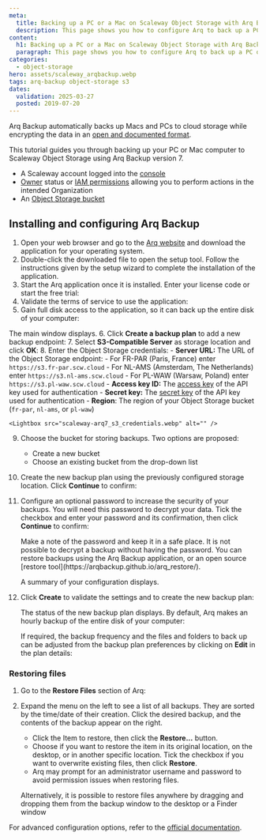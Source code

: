 ```yaml
---
meta:
  title: Backing up a PC or a Mac on Scaleway Object Storage with Arq Backup
  description: This page shows you how to configure Arq to back up a PC or Mac automatically on Scaleway Object Storage
content:
  h1: Backing up a PC or a Mac on Scaleway Object Storage with Arq Backup
  paragraph: This page shows you how to configure Arq to back up a PC or Mac automatically on Scaleway Object Storage
categories:
  - object-storage
hero: assets/scaleway_arqbackup.webp
tags: arq-backup object-storage s3
dates:
  validation: 2025-03-27
  posted: 2019-07-20
---
```


Arq Backup automatically backs up Macs and PCs to cloud storage while encrypting the data in an [open and documented format](https://www.arqbackup.com/arq_data_format.txt).

This tutorial guides you through backing up your PC or Mac computer to Scaleway Object Storage using Arq Backup version 7.

<Macro id="requirements" />

- A Scaleway account logged into the [console](https://console.scaleway.com)
- [Owner](/iam/concepts/#owner) status or [IAM permissions](/iam/concepts/#permission) allowing you to perform actions in the intended Organization
- An [Object Storage bucket](https://www.scaleway.com/en/object-storage/)

## Installing and configuring Arq Backup

1. Open your web browser and go to the [Arq website](https://www.arqbackup.com/index.html) and download the application for your operating system.
2. Double-click the downloaded file to open the setup tool. Follow the instructions given by the setup wizard to complete the installation of the application.
3. Start the Arq application once it is installed. Enter your license code or start the free trial:
    <Lightbox src="scaleway-arq7_splash.webp" alt="" />
4. Validate the terms of service to use the application:
    <Lightbox src="scaleway-arq7_license.webp" alt="" />
5. Gain full disk access to the application, so it can back up the entire disk of your computer:
    <Lightbox src="scaleway-arq7_disk_access.webp" alt="" />

  The main window displays.
6. Click **Create a backup plan** to add a new backup endpoint:
    <Lightbox src="scaleway-arq7_create_backup.webp" alt="" />
7. Select **S3-Compatible Server** as storage location and click **OK**:
    <Lightbox src="scaleway-arq7_s3.webp" alt="" />
8. Enter the Object Storage credentials:
    - **Server URL:** The URL of the Object Storage endpoint:
      - For FR-PAR (Paris, France) enter `https://s3.fr-par.scw.cloud`
      - For NL-AMS (Amsterdam, The Netherlands) enter `https://s3.nl-ams.scw.cloud`
      - For PL-WAW (Warsaw, Poland) enter `https://s3.pl-waw.scw.cloud`
    - **Access key ID:** The [access key](/iam/how-to/create-api-keys/) of the API key used for authentication
    - **Secret key:** The [secret key](/iam/how-to/create-api-keys/) of the API key used for authentication
    - **Region**: The region of your Object Storage bucket (`fr-par`, `nl-ams`, or `pl-waw`)

    <Lightbox src="scaleway-arq7_s3_credentials.webp" alt="" />
9. Choose the bucket for storing backups. Two options are proposed:
    - Create a new bucket
    - Choose an existing bucket from the drop-down list
10. Create the new backup plan using the previously configured storage location. Click **Continue** to confirm:
    <Lightbox src="scaleway-arq7_choose_storage.webp" alt="" />
11. Configure an optional password to increase the security of your backups. You will need this password to decrypt your data. Tick the checkbox and enter your password and its confirmation, then click **Continue** to confirm:
    <Lightbox src="scaleway-arq7_password.webp" alt="" />

    <Message type="important">
      Make a note of the password and keep it in a safe place. It is not possible to decrypt a backup without having the password. You can restore backups using the Arq Backup application, or an open source [restore tool](https://arqbackup.github.io/arq_restore/).
    </Message>

    A summary of your configuration displays.
12. Click **Create** to validate the settings and to create the new backup plan:
    <Lightbox src="scaleway-arq7_summary.webp" alt="" />

    The status of the new backup plan displays. By default, Arq makes an hourly backup of the entire disk of your computer: 
    <Lightbox src="scaleway-arq7_status.webp" alt="" />

    If required, the backup frequency and the files and folders to back up can be adjusted from the backup plan preferences by clicking on **Edit** in the plan details:
    <Lightbox src="scaleway-arq7_edit_plan.webp" alt="" />

### Restoring files

1. Go to the **Restore Files** section of Arq:
    <Lightbox src="scaleway-arq7_restore.webp" alt="" />
2.  Expand the menu on the left to see a list of all backups. They are sorted by the time/date of their creation. Click the desired backup, and the contents of the backup appear on the right.
    - Click the Item to restore, then click the **Restore...** button.
    - Choose if you want to restore the item in its original location, on the desktop, or in another specific location. Tick the checkbox if you want to overwrite existing files, then click **Restore**.
    - Arq may prompt for an administrator username and password to avoid permission issues when restoring files.

    <Lightbox src="scaleway-arq7_restore_settings.webp" alt="" />

    Alternatively, it is possible to restore files anywhere by dragging and dropping them from the backup window to the desktop or a Finder window

For advanced configuration options, refer to the [official documentation](https://www.arqbackup.com/docs/).
